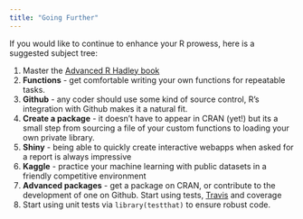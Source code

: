 ```yaml
---
title: "Going Further"
---
```

If you would like to continue to enhance your R prowess, here is a suggested subject tree:

1. Master the [Advanced R Hadley book](http://adv-r.had.co.nz/)
2. **Functions** - get comfortable writing your own functions for repeatable tasks.
3. **Github** - any coder should use some kind of source control, R's integration with Github makes it a natural fit.
4. **Create a package** - it doesn't have to appear in CRAN (yet!) but its a small step from sourcing a file of your custom functions to loading your own private library.
5. **Shiny** - being able to quickly create interactive webapps when asked for a report is always impressive 
6. **Kaggle** - practice your machine learning with public datasets in a friendly competitive environment
7. **Advanced packages** - get a package on CRAN, or contribute to the development of one on Github.  Start using tests, [Travis](https://travis-ci.org/) and coverage
8. Start using unit tests via `library(testthat)` to ensure robust code.
